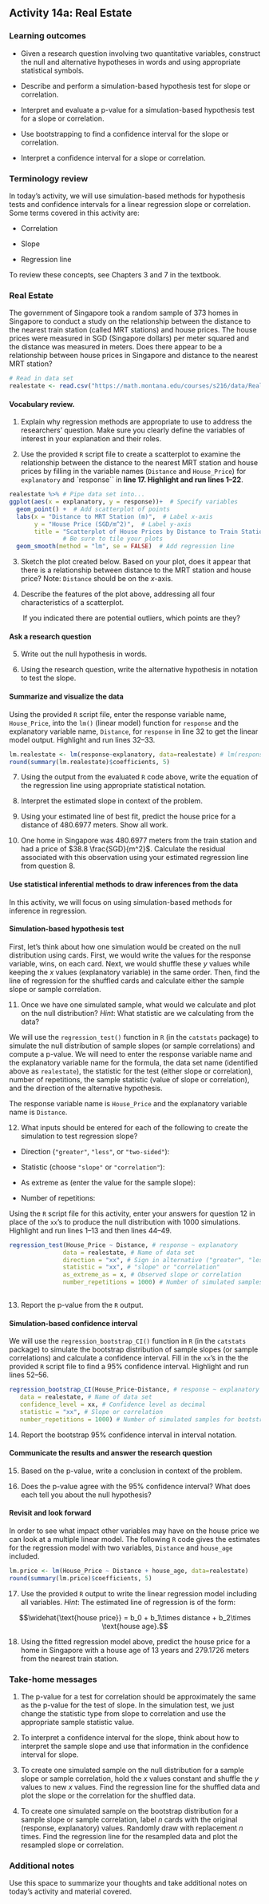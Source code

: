 ## Activity 14a:  Real Estate

\setstretch{1}

### Learning outcomes

* Given a research question involving two quantitative variables, construct the null and alternative hypotheses
  in words and using appropriate statistical symbols.
  
* Describe and perform a simulation-based hypothesis test for slope or correlation.

* Interpret and evaluate a p-value for a simulation-based hypothesis test for a slope or correlation.

* Use bootstrapping to find a confidence interval for the slope or correlation.

* Interpret a confidence interval for a slope or correlation.

### Terminology review
In today's activity, we will use simulation-based methods for hypothesis tests and confidence intervals for a linear regression slope or correlation. Some terms covered in this activity are:

* Correlation

* Slope 

* Regression line

To review these concepts, see Chapters 3 and 7 in the textbook.


### Real Estate

The government of Singapore took a random sample of 373 homes in Singapore to conduct a study on the relationship between the distance to the nearest train station (called MRT stations) and house prices. The house prices were measured in SGD (Singapore dollars) per meter squared and the distance was measured in meters. Does there appear to be a relationship between house prices in Singapore and distance to the nearest MRT station?

```r
# Read in data set
realestate <- read.csv("https://math.montana.edu/courses/s216/data/Real_estate.csv")
```

#### Vocabulary review. {-}

1. Explain why regression methods are appropriate to use to address the researchers' question. Make sure you clearly define the variables of interest in your explanation and their roles.

\vspace{.5in}


2. Use the provided `R` script file to create a scatterplot to examine the relationship between the distance to the nearest MRT station and house prices by filling in the variable names (`Distance` and `House_Price`) for `explanatory` and `response`` in **line 17.  Highlight and run lines 1--22**. 
 
```r
realestate %>% # Pipe data set into...
ggplot(aes(x = explanatory, y = response))+  # Specify variables
  geom_point() +  # Add scatterplot of points
  labs(x = "Distance to MRT Station (m)",  # Label x-axis
       y = "House Price (SGD/m^2)",  # Label y-axis
       title = "Scatterplot of House Prices by Distance to Train Station") + 
               # Be sure to tile your plots
  geom_smooth(method = "lm", se = FALSE)  # Add regression line
```

3. Sketch the plot created below. Based on your plot, does it appear that there is a relationship between distance to the MRT station and house price? Note: `Distance` should be on the $x$-axis.

\vspace{2in}

4. Describe the features of the plot above, addressing all four characteristics of a scatterplot.  

\vspace{1in}

|        If you indicated there are potential outliers, which points are they?

\vspace{0.5in}

#### Ask a research question {-}

5. Write out the null hypothesis in words.

\vspace{1in}

6. Using the research question, write the alternative hypothesis in notation to test the slope.

\vspace{0.5in}

#### Summarize and visualize the data {-}

Using the provided `R` script file, enter the response variable name, `House_Price`, into the `lm()` (linear model) function for `response` and the explanatory variable name, `Distance`, for `response` in line 32 to get the linear model output.  Highlight and run lines 32--33.

```r
lm.realestate <- lm(response~explanatory, data=realestate) # lm(response~explanatory)
round(summary(lm.realestate)$coefficients, 5)
```

7.  Using the output from the evaluated `R` code above, write the equation of the regression line using appropriate statistical notation.

\vspace{1in}

8.  Interpret the estimated slope in context of the problem.

\vspace{1in}

9. Using your estimated line of best fit, predict the house price for a distance of 480.6977 meters. Show all work.

\vspace{1in}

10. One home in Singapore was 480.6977 meters from the train station and had a price of $38.8 \frac{SGD}{m^2}$. Calculate the residual associated with this observation using your estimated regression line from question 8. 

\vspace{1in}

#### Use statistical inferential methods to draw inferences from the data {-}

In this activity, we will focus on using simulation-based methods for inference in regression.  

#### Simulation-based hypothesis test {-}

First, let's think about how one simulation would be created on the null distribution using cards.  First, we would write the values for the response variable, wins, on each card.  Next, we would shuffle these $y$ values while keeping the $x$ values (explanatory variable) in the same order.  Then, find the line of regression for the shuffled cards and calculate either the sample slope or sample correlation.  

11. Once we have one simulated sample, what would we calculate and plot on the null distribution?  *Hint*: What statistic are we calculating from the data?

\vspace{1in}

We will use the `regression_test()` function in `R` (in the `catstats` package) to simulate the null distribution of sample slopes (or sample correlations) and compute a p-value.  We will need to enter the response variable name and the explanatory variable name for the formula, the data set name (identified above as `realestate`), the statistic for the test (either slope or correlation), number of repetitions, the sample statistic (value of slope or correlation), and the direction of the alternative hypothesis.

The response variable name is `House_Price` and the explanatory variable name is `Distance`.

12. What inputs should be entered for each of the following to create the simulation to test regression slope?

\vspace{.5 mm}

* Direction (`"greater"`, `"less"`, or `"two-sided"`):

\vspace{.2in}

* Statistic (choose `"slope"` or `"correlation"`):

\vspace{.2in}
* As extreme as (enter the value for the sample slope):

\vspace{0.2in}

* Number of repetitions:
    
\vspace{.2in}

Using the `R` script file for this activity, enter your answers for question 12 in place of the `xx`'s to produce the null distribution with 1000 simulations.  Highlight and run lines 1--13 and then lines 44--49.

```r
regression_test(House_Price ~ Distance, # response ~ explanatory
               data = realestate, # Name of data set
               direction = "xx", # Sign in alternative ("greater", "less", "two-sided")
               statistic = "xx", # "slope" or "correlation"
               as_extreme_as = x, # Observed slope or correlation
               number_repetitions = 1000) # Number of simulated samples for null distribution
       
```

13.  Report the p-value from the `R` output. 
\vspace{0.5in}

#### Simulation-based confidence interval {-}

We will use the `regression_bootstrap_CI()` function in `R` (in the `catstats` package) to simulate the bootstrap distribution of sample slopes (or sample correlations) and calculate a confidence interval. Fill in the `xx`'s in the the provided `R` script file to find a 95\% confidence interval. Highlight and run lines 52--56. 

```r
regression_bootstrap_CI(House_Price~Distance, # response ~ explanatory
   data = realestate, # Name of data set
   confidence_level = xx, # Confidence level as decimal
   statistic = "xx", # Slope or correlation
   number_repetitions = 1000) # Number of simulated samples for bootstrap distribution
```
14.  Report the bootstrap 95\% confidence interval in interval notation.  
\vspace{0.5in}
   
#### Communicate the results and answer the research question {-}

15. Based on the p-value, write a conclusion in context of the problem.

\vspace{.8in}

16. Does the p-value agree with the 95\% confidence interval?  What does each tell you about the null hypothesis?

\vspace{.6in}

#### Revisit and look forward {-}

In order to see what impact other variables may have on the house price we can look at a multiple linear model. The following `R` code gives the estimates for the regression model with two variables, `Distance` and `house_age` included.

```r
lm.price <- lm(House_Price ~ Distance + house_age, data=realestate)
round(summary(lm.price)$coefficients, 5)
```
17. Use the provided `R` output to write the linear regression model including all variables.  *Hint*: The estimated line of regression is of the form:

$$\widehat{\text{house price}} = b_0 + b_1\times distance + b_2\times \text{house age}.$$

\vspace{1in}

18. Using the fitted regression model above, predict the house price for a home in Singapore with a house age of 13 years and 279.1726 meters from the nearest train station.

\vspace{1in}


### Take-home messages

1.	The p-value for a test for correlation should be approximately the same as the p-value for the test of slope.  In the simulation test, we just change the statistic type from slope to correlation and use the appropriate sample statistic value.  

2. To interpret a confidence interval for the slope, think about how to interpret the sample slope and use that information in the confidence interval for slope.  

3. To create one simulated sample on the null distribution for a sample slope or sample correlation, hold the $x$ values constant and shuffle the $y$ values to new $x$ values. Find the regression line for the shuffled data and plot the slope or the correlation for the shuffled data.

4. To create one simulated sample on the bootstrap distribution for a sample slope or sample correlation, label $n$ cards with the original (response, explanatory) values.  Randomly draw with replacement $n$ times.  Find the regression line for the resampled data and plot the resampled slope or correlation. 


### Additional notes

Use this space to summarize your thoughts and take additional notes on today's activity and material covered.

\newpage
